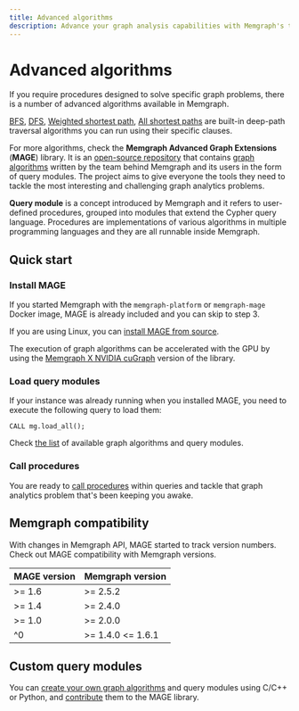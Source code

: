```yaml
---
title: Advanced algorithms
description: Advance your graph analysis capabilities with Memgraph's tailored algorithms for optimized combinatorial queries. Begin your journey with comprehensive documentation.
---
```



# Advanced algorithms

If you require procedures designed to solve specific graph problems, there is a
number of advanced algorithms available in Memgraph.

[BFS](/advanced-algorithms/deep-path-traversal#breadth-first-search),
[DFS](/advanced-algorithms/deep-path-traversal#depth-first-search),
[Weighted shortest
path](/advanced-algorithms/deep-path-traversal#weighted-shortest-path),
[All shortest
paths](/advanced-algorithms/deep-path-traversal#all-shortest-paths) are
built-in deep-path traversal algorithms you can run using their specific
clauses. 

For more algorithms, check the **Memgraph Advanced Graph Extensions** (**MAGE**)
library. It is an [open-source repository](https://github.com/memgraph/mage)
that contains [graph algorithms](/advanced-algorithms/available-algorithms)
written by the team behind Memgraph and its users in the form of query modules.
The project aims to give everyone the tools they need to tackle the most
interesting and challenging graph analytics problems.

**Query module** is a concept introduced by Memgraph and it refers to
user-defined procedures, grouped into modules that extend the Cypher query
language. Procedures are implementations of various algorithms in multiple
programming languages and they are all runnable inside Memgraph.

## Quick start

<Steps>

### Install MAGE

If you started Memgraph with the `memgraph-platform` or `memgraph-mage` Docker
image, MAGE is already included and you can skip to step 3.

If you are using Linux, you can [install MAGE from
source](/advanced-algorithms/install-mage#linux).

The execution of graph algorithms can be accelerated with the GPU by using the
[Memgraph X NVIDIA cuGraph](/advanced-algorithms/install-mage#mage--nvidia-cugraph) version of the library. 

### Load query modules

If your instance was already running when you installed MAGE, you need to
execute the following query to load them:

```
CALL mg.load_all();
```

Check [the list](/advanced-algorithms/available-algorithms) of available graph
algorithms and query modules.

### Call procedures

You are ready to [call procedures](/advanced-algorithms/run-algorithms) within
queries and tackle that graph analytics problem that's been keeping you awake. 

</Steps>

## Memgraph compatibility

With changes in Memgraph API, MAGE started to track version numbers. Check out
MAGE compatibility with Memgraph versions.

| MAGE version | Memgraph version  |
|--------------|-------------------|
| >= 1.6       | >= 2.5.2          |
| >= 1.4       | >= 2.4.0          |
| >= 1.0       | >= 2.0.0          |
| ^0           | >= 1.4.0 &lt;= 1.6.1 |


## Custom query modules

You can [create your own graph algorithms](/custom-query-modules) and query
modules using C/C++ or Python, and
[contribute](/custom-query-modules/contributing) them to the MAGE library. 


